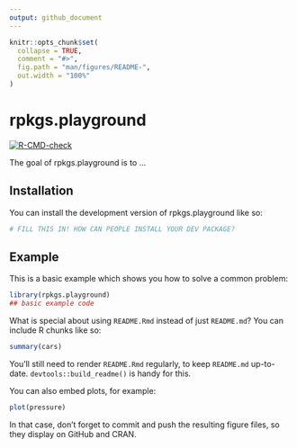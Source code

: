 ```yaml
---
output: github_document
---
```


<!-- README.md is generated from README.Rmd. Please edit that file -->

```r
knitr::opts_chunk$set(
  collapse = TRUE,
  comment = "#>",
  fig.path = "man/figures/README-",
  out.width = "100%"
)
```

# rpkgs.playground

<!-- badges: start -->
[![R-CMD-check](https://github.com/lig3/rpkgs.playground/actions/workflows/R-CMD-check.yaml/badge.svg)](https://github.com/lig3/rpkgs.playground/actions/workflows/R-CMD-check.yaml)
<!-- badges: end -->

The goal of rpkgs.playground is to ...

## Installation

You can install the development version of rpkgs.playground like so:

``` r
# FILL THIS IN! HOW CAN PEOPLE INSTALL YOUR DEV PACKAGE?
```

## Example

This is a basic example which shows you how to solve a common problem:

```r
library(rpkgs.playground)
## basic example code
```

What is special about using `README.Rmd` instead of just `README.md`? You can
include R chunks like so:

```r
summary(cars)
```

You'll still need to render `README.Rmd` regularly, to keep `README.md`
up-to-date. `devtools::build_readme()` is handy for this.

You can also embed plots, for example:

```r
plot(pressure)
```

In that case, don't forget to commit and push the resulting figure files, so
they display on GitHub and CRAN.
